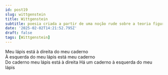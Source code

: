 ```yaml
---
id: post19
slug: wittgenstein
title: Wittgenstein
subtitle: poesia criada a partir de uma noção rude sobre a teoria figurativa do sentido de Wittgenstein
date: '2025-02-02T14:21:52.795Z'
draft: false
tags: [Wittgenstein]
---
```

Meu lápis está à direita do meu caderno  
À esquerda do meu lápis está meu caderno  
Do caderno meu lápis está à direita
Há um caderno à esquerda do meu lápis  
